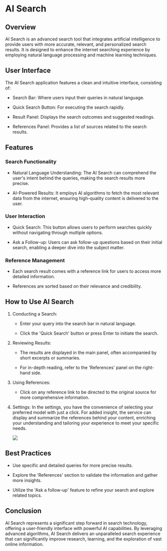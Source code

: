 AI Search
=========

Overview
--------

AI Search is an advanced search tool that integrates artificial intelligence to provide users with more accurate, relevant, and personalized search results. It is designed to enhance the internet searching experience by employing natural language processing and machine learning techniques.

User Interface
--------------

The AI Search application features a clean and intuitive interface, consisting of:

-   Search Bar: Where users input their queries in natural language.

-   Quick Search Button: For executing the search rapidly.

-   Result Panel: Displays the search outcomes and suggested readings.

-   References Panel: Provides a list of sources related to the search results.

Features
--------

### Search Functionality

-   Natural Language Understanding: The AI Search can comprehend the user's intent behind the queries, making the search results more precise.

-   AI-Powered Results: It employs AI algorithms to fetch the most relevant data from the internet, ensuring high-quality content is delivered to the user.

### User Interaction

-   Quick Search: This button allows users to perform searches quickly without navigating through multiple options.

-   Ask a Follow-up: Users can ask follow-up questions based on their initial search, enabling a deeper dive into the subject matter.

### Reference Management

-   Each search result comes with a reference link for users to access more detailed information.

-   References are sorted based on their relevance and credibility.

How to Use AI Search
--------------------

1.  Conducting a Search:

    -   Enter your query into the search bar in natural language.

    -   Click the 'Quick Search' button or press Enter to initiate the search.

2.  Reviewing Results:

    -   The results are displayed in the main panel, often accompanied by short excerpts or summaries.

    -   For in-depth reading, refer to the 'References' panel on the right-hand side.

3.  Using References:

    -   Click on any reference link to be directed to the original source for more comprehensive information.

4.  Settings: In the settings, you have the convenience of selecting your preferred model with just a click. For added insight, the service can display and summarize the references behind your content, enriching your understanding and tailoring your experience to meet your specific needs.

    ![](https://docs.myapps.ai/storage/page_media/275d0f91-e30a-4427-b1d9-65a586660ead.png)

Best Practices
--------------

-   Use specific and detailed queries for more precise results.

-   Explore the 'References' section to validate the information and gather more insights.

-   Utilize the 'Ask a follow-up' feature to refine your search and explore related topics.

Conclusion
----------

AI Search represents a significant step forward in search technology, offering a user-friendly interface with powerful AI capabilities. By leveraging advanced algorithms, AI Search delivers an unparalleled search experience that can significantly improve research, learning, and the exploration of vast online information.
